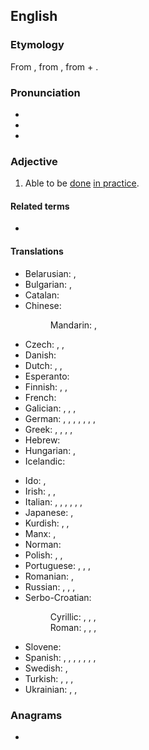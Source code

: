 ==English==

===Etymology===
From {{der|en|xno|fesable}}, from {{der|en|fro|faisable|fesable, faisable|t=doable}}, from {{m|fro|faire|fere, faire|t=to do}} + {{m|fro|-able}}.

===Pronunciation===
* {{IPA|en|/ˈfiːzəbəl/}}
* {{audio|en|en-us-feasible.ogg|Audio (US)}}
* {{rhymes|en|iːzəbəl}}

===Adjective===
{{en-adj}}

# Able to be [[do]]ne [[in practice]].
#: {{ux|en|His plan to rid Trafalgar Square of pigeons by bringing in peregrine falcons to eat them was dismissed as not '''feasible'''.}}
#: {{syn|en|achievable|doable|possible|practicable|workable}}
#: {{ant|en|infeasible|unfeasible}}

====Related terms====
* {{l|en|feasibility}}

====Translations====
{{trans-top|that can be done in practice}}
* Belarusian: {{t|be|выкана́льны}}, {{t|be|магчы́мы}}
* Bulgarian: {{t+|bg|изпълни́м}}, {{t+|bg|осъществи́м}}
* Catalan: {{t+|ca|factible}}
* Chinese:
*: Mandarin: {{t+|cmn|可行|alt=可行的|tr=kěxíng de}}, {{t|cmn|可做|tr=kězuò de|alt=可做的}}
* Czech: {{t|cs|uskutečnitelný}}, {{t|cs|proveditelný}}, {{t+|cs|možný}}
* Danish: {{t+|da|mulig}}
* Dutch: {{t+|nl|mogelijk}}, {{t+|nl|haalbaar}}, {{t+|nl|doenlijk}}
* Esperanto: {{t|eo|farebla}}
* Finnish: {{t+|fi|toteuttamiskelpoinen}}, {{t|fi|tehtävissä}}, {{t+|fi|mahdollinen}}
* French: {{t+|fr|faisable}}
* Galician: {{t+|gl|factible}}, {{t+|gl|factíbel}}, {{t|gl|feitíbel}}, {{t|gl|facedoiro}}
* German: {{t+|de|durchführbar}}, {{t+|de|machbar}}, {{t|de|ausführbar}}, {{t+|de|realisierbar}}, {{t+|de|praktikabel}}, {{t+|de|tunlich}}, {{t+|de|erreichbar}}, {{t|de|angängig}}
* Greek: {{t+|el|εφικτός}}, {{t+|el|πραγματοποιήσιμος}}, {{t+|el|επιτεύξιμος}}, {{t+|el|υλοποιήσιμος}}, {{t|el|πραγματώσιμος}}
* Hebrew: {{t|he|בר ביצוע|tr=bar bitzua}}
* Hungarian: {{t+|hu|megvalósítható}}, {{t|hu|kivihető}}
* Icelandic: {{t|is|mögulegt}}
{{trans-mid}}
* Ido: {{t+|io|facebla}}, {{t+|io|exekutebla}}
* Irish: {{t|ga|féideartha}}, {{t|ga|indéanta}}, {{t|ga|sodhéanta}}
* Italian: {{t+|it|fattibile}}, {{t+|it|realizzabile}}, {{t+|it|eseguibile}}, {{t|it|futuribile}}, {{t|it|riuscibile}}, {{t+|it|attuabile}}, {{t+|it|effettuabile}}
* Japanese: {{t+|ja|実行|tr=じっこうできる, jikkō dekiru|alt=実行できる}}, {{t|ja|実現可能|tr=じつげんかのうな, jitsugen kanō na|alt=実現可能な}}
* Kurdish: {{t+|kmr|gengaz}}, {{t+|kmr|mimkin}}, {{t+|kmr|pêkan}}
* Manx: {{t|gv|yn-jannoo}}, {{t|gv|cooilleentagh}}
* Norman: {{t|nrf|faîthabl'ye}} {{q|Jersey}}
* Polish: {{t+|pl|możliwy}}, {{t+|pl|osiągalny}}, {{t+|pl|wykonalny}}
* Portuguese: {{t+|pt|possível}}, {{t+|pt|factível}}, {{t+|pt|viável}}, {{t|pt|fazível}}
* Romanian: {{t+|ro|fezabil}}, {{t|ro|facibil}}
* Russian: {{t+|ru|возмо́жный}}, {{t+|ru|выполни́мый}}, {{t+|ru|исполни́мый}}, {{t+|ru|осуществи́мый}}
* Serbo-Croatian:
*: Cyrillic: {{t|sh|изводљиво}}, {{t|sh|пра̀ктично}}, {{t|sh|примјенљиво}}, {{t|sh|извѐдив}}
*: Roman: {{t+|sh|izvodljivo}}, {{t+|sh|pràktično}}, {{t+|sh|primjenljivo}}, {{t+|sh|izvèdiv}}
* Slovene: {{t|sl|izvedljivo}}
* Spanish: {{t+|es|factible}}, {{t+|es|asequible}}, {{t|es|dable}}, {{t+|es|viable}}, {{t|es|realizable}}, {{t|es|hacedero}}, {{t+|es|agible}}, {{t+|es|ejecutable}}
* Swedish: {{t+|sv|genomförbar}}, {{t+|sv|möjlig}}
* Turkish: {{t+|tr|kılgın}}, {{t+|tr|mümkün}}, {{t+|tr|olası}}, {{t|tr|yapılabilir}}
* Ukrainian: {{t|uk|здійсне́нний}}, {{t|uk|здійсни́мий}}, {{t|uk|можли́вий}}
{{trans-bottom}}

===Anagrams===
* {{anagrams|en|a=abeefils|labefies}}